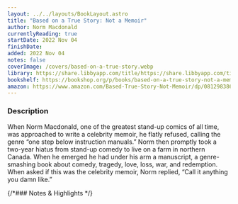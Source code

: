 ```yaml
---
layout: ../../layouts/BookLayout.astro
title: "Based on a True Story: Not a Memoir"
author: Norm Macdonald
currentlyReading: true
startDate: 2022 Nov 04
finishDate: 
added: 2022 Nov 04
notes: false
coverImage: /covers/based-on-a-true-story.webp
library: https://share.libbyapp.com/title/https://share.libbyapp.com/title/2637556
bookshelf: https://bookshop.org/p/books/based-on-a-true-story-not-a-memoir-norm-macdonald/11738248
amazon: https://www.amazon.com/Based-True-Story-Not-Memoir/dp/0812983866
---
```


<ReadingTime
  startDate  = {frontmatter.startDate}
  finishDate = {frontmatter.finishDate}
/>

### Description
When Norm Macdonald, one of the greatest stand-up comics of all time, was approached to write a celebrity memoir, he flatly refused, calling the genre “one step below instruction manuals.” Norm then promptly took a two-year hiatus from stand-up comedy to live on a farm in northern Canada. When he emerged he had under his arm a manuscript, a genre-smashing book about comedy, tragedy, love, loss, war, and redemption. When asked if this was the celebrity memoir, Norm replied, “Call it anything you damn like.”

{/*### Notes & Highlights */}

<BuyBook
  library   = {frontmatter.library}
  bookshelf = {frontmatter.bookshelf}
  amazon    = {frontmatter.amazon}
/>
